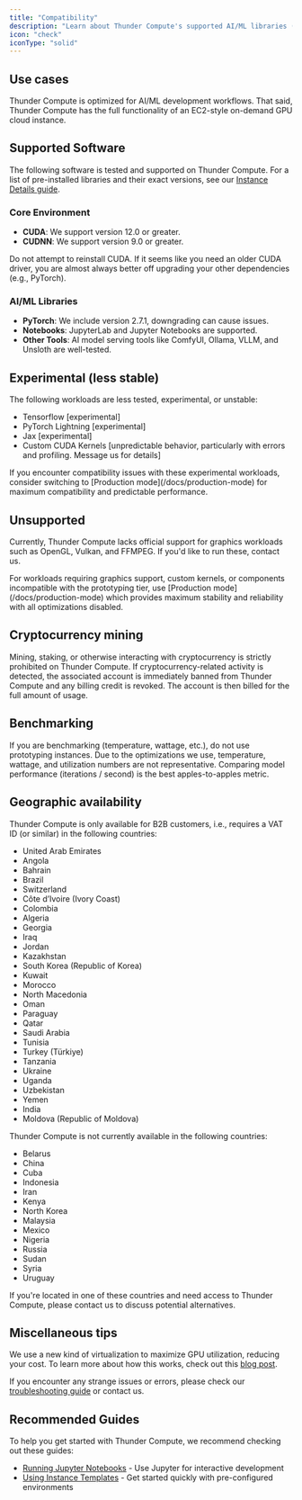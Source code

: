 ```yaml
---
title: "Compatibility"
description: "Learn about Thunder Compute's supported AI/ML libraries (PyTorch, Hugging Face), workload limitations, and strengths"
icon: "check"
iconType: "solid"
---
```


## Use cases

Thunder Compute is optimized for AI/ML development workflows. That said, Thunder Compute has the full functionality of an EC2-style on-demand GPU cloud instance.

## Supported Software

The following software is tested and supported on Thunder Compute. For a list of pre-installed libraries and their exact versions, see our [Instance Details guide](/instance-details).

### Core Environment
- **CUDA**: We support version 12.0 or greater.
- **CUDNN**: We support version 9.0 or greater.

<Warning>
  Do not attempt to reinstall CUDA. If it seems like you need an older CUDA driver, you are almost always better off upgrading your other dependencies (e.g., PyTorch).
</Warning>

### AI/ML Libraries
- **PyTorch**: We include version 2.7.1, downgrading can cause issues.
- **Notebooks**: JupyterLab and Jupyter Notebooks are supported.
- **Other Tools**: AI model serving tools like ComfyUI, Ollama, VLLM, and Unsloth are well-tested.

## Experimental (less stable)

The following workloads are less tested, experimental, or unstable:

- Tensorflow [experimental]
- PyTorch Lightning [experimental]
- Jax [experimental]
- Custom CUDA Kernels [unpredictable behavior, particularly with errors and profiling. Message us for details]

<Note>
  If you encounter compatibility issues with these experimental workloads, consider switching to [Production mode](/docs/production-mode) for maximum compatibility and predictable performance.
</Note>

## Unsupported

Currently, Thunder Compute lacks official support for graphics workloads such as OpenGL, Vulkan, and FFMPEG. If you'd like to run these, contact us.

<Tip>
  For workloads requiring graphics support, custom kernels, or components incompatible with the prototyping tier, use [Production mode](/docs/production-mode) which provides maximum stability and reliability with all optimizations disabled.
</Tip>

## Cryptocurrency mining

Mining, staking, or otherwise interacting with cryptocurrency is strictly prohibited on Thunder Compute. If cryptocurrency-related activity is detected, the associated account is immediately banned from Thunder Compute and any billing credit is revoked. The account is then billed for the full amount of usage.

## Benchmarking

If you are benchmarking (temperature, wattage, etc.), do not use prototyping instances. Due to the optimizations we use, temperature, wattage, and utilization numbers are not representative. Comparing model performance (iterations / second) is the best apples-to-apples metric.

## Geographic availability

Thunder Compute is only available for B2B customers, i.e., requires a VAT ID (or similar) in the following countries:

- United Arab Emirates
- Angola
- Bahrain
- Brazil
- Switzerland
- Côte d’Ivoire (Ivory Coast)
- Colombia
- Algeria
- Georgia
- Iraq
- Jordan
- Kazakhstan
- South Korea (Republic of Korea)
- Kuwait
- Morocco
- North Macedonia
- Oman
- Paraguay
- Qatar
- Saudi Arabia
- Tunisia
- Turkey (Türkiye)
- Tanzania
- Ukraine
- Uganda
- Uzbekistan
- Yemen
- India
- Moldova (Republic of Moldova)

Thunder Compute is not currently available in the following countries:

- Belarus
- China
- Cuba
- Indonesia
- Iran
- Kenya
- North Korea
- Malaysia
- Mexico
- Nigeria
- Russia
- Sudan
- Syria
- Uruguay

If you're located in one of these countries and need access to Thunder Compute, please contact us to discuss potential alternatives.

## Miscellaneous tips

We use a new kind of virtualization to maximize GPU utilization, reducing your cost. To learn more about how this works, check out this [blog post](https://www.thundercompute.com/blog/how-thunder-compute-works-gpu-over-tcp).

If you encounter any strange issues or errors, please check our [troubleshooting guide](/docs/troubleshooting) or contact us.

## Recommended Guides

To help you get started with Thunder Compute, we recommend checking out these guides:

- [Running Jupyter Notebooks](/guides/running-jupyter-notebooks-on-thunder-compute) - Use Jupyter for interactive development
- [Using Instance Templates](/guides/using-instance-templates) - Get started quickly with pre-configured environments